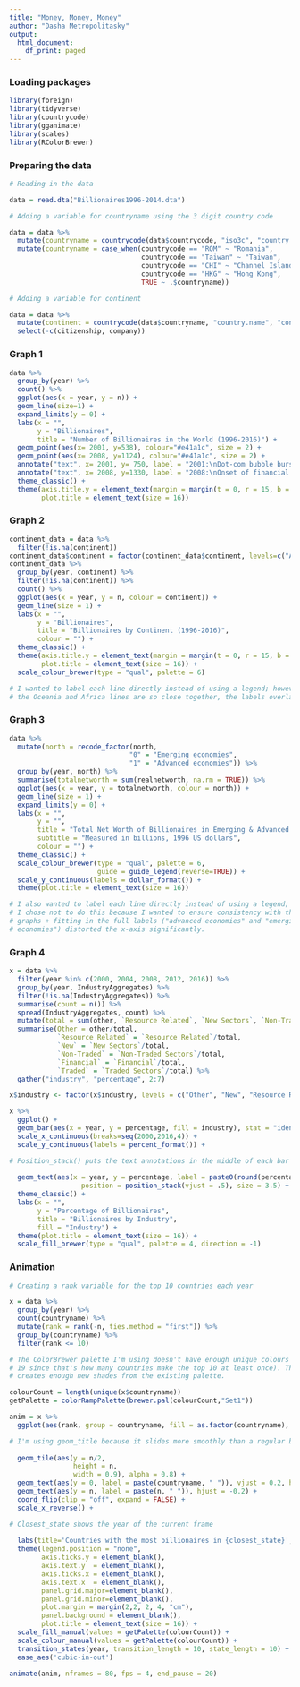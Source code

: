 ```yaml
---
title: "Money, Money, Money"
author: "Dasha Metropolitasky"
output:
  html_document:
    df_print: paged
---
```


### Loading packages
```r
library(foreign)
library(tidyverse)
library(countrycode)
library(gganimate)
library(scales)
library(RColorBrewer)
```

### Preparing the data
```r
# Reading in the data

data = read.dta("Billionaires1996-2014.dta")

# Adding a variable for countryname using the 3 digit country code

data = data %>%
  mutate(countryname = countrycode(data$countrycode, "iso3c", "country.name")) %>%
  mutate(countryname = case_when(countrycode == "ROM" ~ "Romania",
                                 countrycode == "Taiwan" ~ "Taiwan", 
                                 countrycode == "CHI" ~ "Channel Islands",
                                 countrycode == "HKG" ~ "Hong Kong",
                                 TRUE ~ .$countryname))

# Adding a variable for continent

data = data %>%
  mutate(continent = countrycode(data$countryname, "country.name", "continent")) %>%
  select(-c(citizenship, company))
```

### Graph 1
```r
data %>% 
  group_by(year) %>%
  count() %>%
  ggplot(aes(x = year, y = n)) + 
  geom_line(size=1) +
  expand_limits(y = 0) + 
  labs(x = "",
       y = "Billionaires",
       title = "Number of Billionaires in the World (1996-2016)") +
  geom_point(aes(x= 2001, y=538), colour="#e41a1c", size = 2) +
  geom_point(aes(x= 2008, y=1124), colour="#e41a1c", size = 2) +
  annotate("text", x= 2001, y= 750, label = "2001:\nDot-com bubble burst") +
  annotate("text", x= 2008, y=1330, label = "2008:\nOnset of financial crisis") +
  theme_classic() +
  theme(axis.title.y = element_text(margin = margin(t = 0, r = 15, b = 0, l = 0)),
        plot.title = element_text(size = 16))
```

### Graph 2
```r
continent_data = data %>%
  filter(!is.na(continent))
continent_data$continent = factor(continent_data$continent, levels=c("Americas","Asia","Europe", "Oceania", "Africa"))
continent_data %>% 
  group_by(year, continent) %>%
  filter(!is.na(continent)) %>%
  count() %>%
  ggplot(aes(x = year, y = n, colour = continent)) + 
  geom_line(size = 1) +
  labs(x = "",
       y = "Billionaires",
       title = "Billionaires by Continent (1996-2016)",
       colour = "") +
  theme_classic() +
  theme(axis.title.y = element_text(margin = margin(t = 0, r = 15, b = 0, l = 0)),
        plot.title = element_text(size = 16)) +
  scale_colour_brewer(type = "qual", palette = 6)

# I wanted to label each line directly instead of using a legend; however, since
# the Oceania and Africa lines are so close together, the labels overlapped. 
```

### Graph 3
```r
data %>%
  mutate(north = recode_factor(north,
                              "0" = "Emerging economies",
                              "1" = "Advanced economies")) %>%
  group_by(year, north) %>%
  summarise(totalnetworth = sum(realnetworth, na.rm = TRUE)) %>%
  ggplot(aes(x = year, y = totalnetworth, colour = north)) +
  geom_line(size = 1) +
  expand_limits(y = 0) +
  labs(x = "",
       y = "",
       title = "Total Net Worth of Billionaires in Emerging & Advanced Economies",
       subtitle = "Measured in billions, 1996 US dollars",
       colour = "") +
  theme_classic() +
  scale_colour_brewer(type = "qual", palette = 6,
                      guide = guide_legend(reverse=TRUE)) +
  scale_y_continuous(labels = dollar_format()) + 
  theme(plot.title = element_text(size = 16))

# I also wanted to label each line directly instead of using a legend; however,
# I chose not to do this because I wanted to ensure consistency with the other
# graphs + fitting in the full labels ("advanced economies" and "emerging
# economies") distorted the x-axis significantly.
```

### Graph 4
```r
x = data %>%
  filter(year %in% c(2000, 2004, 2008, 2012, 2016)) %>%
  group_by(year, IndustryAggregates) %>%
  filter(!is.na(IndustryAggregates)) %>%
  summarise(count = n()) %>%
  spread(IndustryAggregates, count) %>%
  mutate(total = sum(other, `Resource Related`, `New Sectors`, `Non-Traded Sectors`, `Financial`, `Traded Sectors`)) %>%
  summarise(Other = other/total, 
            `Resource Related` = `Resource Related`/total, 
            `New` = `New Sectors`/total, 
            `Non-Traded` = `Non-Traded Sectors`/total, 
            `Financial` = `Financial`/total, 
            `Traded` = `Traded Sectors`/total) %>%
  gather("industry", "percentage", 2:7)

x$industry <- factor(x$industry, levels = c("Other", "New", "Resource Related", "Traded", "Non-Traded", "Financial"))

x %>% 
  ggplot() +
  geom_bar(aes(x = year, y = percentage, fill = industry), stat = "identity") +
  scale_x_continuous(breaks=seq(2000,2016,4)) +
  scale_y_continuous(labels = percent_format()) +

# Position_stack() puts the text annotations in the middle of each bar segment
  
  geom_text(aes(x = year, y = percentage, label = paste0(round(percentage * 100), "%"), group = industry),
                  position = position_stack(vjust = .5), size = 3.5) +
  theme_classic() +
  labs(x = "",
       y = "Percentage of Billionaires",
       title = "Billionaires by Industry",
       fill = "Industry") +
  theme(plot.title = element_text(size = 16)) +
  scale_fill_brewer(type = "qual", palette = 4, direction = -1)
```

### Animation
```r
# Creating a rank variable for the top 10 countries each year

x = data %>%
  group_by(year) %>%
  count(countryname) %>%
  mutate(rank = rank(-n, ties.method = "first")) %>%
  group_by(countryname) %>%
  filter(rank <= 10)

# The ColorBrewer palette I'm using doesn't have enough unique colours (I need
# 19 since that's how many countries make the top 10 at least once). This code
# creates enough new shades from the existing palette.

colourCount = length(unique(x$countryname))
getPalette = colorRampPalette(brewer.pal(colourCount,"Set1"))

anim = x %>% 
  ggplot(aes(rank, group = countryname, fill = as.factor(countryname), colour = as.factor(countryname))) +

# I'm using geom_title because it slides more smoothly than a regular bar graph.
  
  geom_tile(aes(y = n/2, 
                height = n, 
                width = 0.9), alpha = 0.8) +
  geom_text(aes(y = 0, label = paste(countryname, " ")), vjust = 0.2, hjust = 1) +
  geom_text(aes(y = n, label = paste(n, " ")), hjust = -0.2) +
  coord_flip(clip = "off", expand = FALSE) +
  scale_x_reverse() +

# Closest_state shows the year of the current frame
  
  labs(title='Countries with the most billionaires in {closest_state}', x = "", y = "") + 
  theme(legend.position = "none",
        axis.ticks.y = element_blank(),
        axis.text.y  = element_blank(),
        axis.ticks.x = element_blank(),
        axis.text.x  = element_blank(),
        panel.grid.major=element_blank(),
        panel.grid.minor=element_blank(),
        plot.margin = margin(2,2, 2, 4, "cm"),
        panel.background = element_blank(),
        plot.title = element_text(size = 16)) +
  scale_fill_manual(values = getPalette(colourCount)) +
  scale_colour_manual(values = getPalette(colourCount)) +
  transition_states(year, transition_length = 10, state_length = 10) +
  ease_aes('cubic-in-out') 

animate(anim, nframes = 80, fps = 4, end_pause = 20)
```